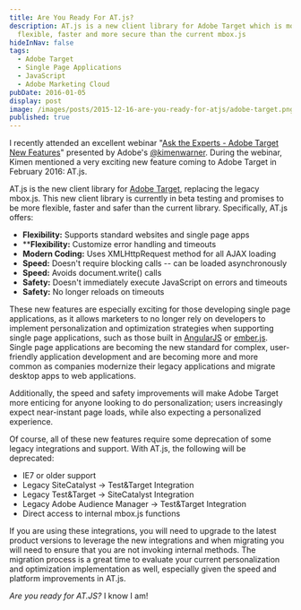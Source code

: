 ```yaml
---
title: Are You Ready For AT.js?
description: AT.js is a new client library for Adobe Target which is more
  flexible, faster and more secure than the current mbox.js
hideInNav: false
tags:
  - Adobe Target
  - Single Page Applications
  - JavaScript
  - Adobe Marketing Cloud
pubDate: 2016-01-05
display: post
image: /images/posts/2015-12-16-are-you-ready-for-atjs/adobe-target.png
published: true
---
```


I recently attended an excellent webinar "[Ask the Experts - Adobe Target New Features](http://help-forums.adobe.com/content/adobeforums/en/target-forum/adobe-target.topic.html/forum%5F%5Fpqsm-hi%5Fall%5Fpleasejo.html)" presented by Adobe's [@kimenwarner](https://twitter.com/kimenwarner). During the webinar, Kimen mentioned a very exciting new feature coming to Adobe Target in February 2016: AT.js.

AT.js is the new client library for [Adobe Target](http://www.adobe.com/marketing-cloud/testing-targeting.html), replacing the legacy mbox.js. This new client library is currently in beta testing and promises to be more flexible, faster and safer than the current library. Specifically, AT.js offers:

* **Flexibility:** Supports standard websites and single page apps
* ****Flexibility:** Customize error handling and timeouts
* **Modern Coding:** Uses XMLHttpRequest method for all AJAX loading
* **Speed:** Doesn't require blocking calls -- can be loaded asynchronously
* **Speed:** Avoids document.write() calls
* **Safety:** Doesn't immediately execute JavaScript on errors and timeouts
* **Safety:** No longer reloads on timeouts

These new features are especially exciting for those developing single page applications, as it allows marketers to no longer rely on developers to implement personalization and optimization strategies when supporting single page applications, such as those built in [AngularJS](https://angularjs.org/) or [ember.js](http://emberjs.com/). Single page applications are becoming the new standard for complex, user-friendly application development and are becoming more and more common as companies modernize their legacy applications and migrate desktop apps to web applications.

Additionally, the speed and safety improvements will make Adobe Target more enticing for anyone looking to do personalization; users increasingly expect near-instant page loads, while also expecting a personalized experience. 

Of course, all of these new features require some deprecation of some legacy integrations and support. With AT.js, the following will be deprecated:

* IE7 or older support
* Legacy SiteCatalyst -> Test&Target Integration
* Legacy Test&Target -> SiteCatalyst Integration
* Legacy Adobe Audience Manager -> Test&Target Integration
* Direct access to internal mbox.js functions

If you are using these integrations, you will need to upgrade to the latest product versions to leverage the new integrations and when migrating you will need to ensure that you are not invoking internal methods. The migration process is a great time to evaluate your current personalization and optimization implementation as well, especially given the speed and platform improvements in AT.js.

_Are you ready for AT.JS?_ I know I am!
